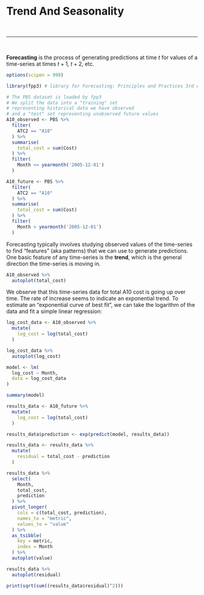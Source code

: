 # Trend And Seasonality

<br>

---

<br>

**Forecasting** is the process of generating predictions at time $t$ for values of a time-series at times $t+1$, $t+2$, etc.

```r
options(scipen = 999)

library(fpp3) # library for Forecasting: Principles and Practices 3rd edition

# The PBS dataset is loaded by fpp3
# We split the data into a "training" set
# representing historical data we have observed
# and a "test" set representing unobserved future values
A10_observed <- PBS %>% 
  filter(
    ATC2 == "A10"
  ) %>% 
  summarise(
    total_cost = sum(Cost)
  ) %>% 
  filter(
    Month <= yearmonth('2005-12-01')
  )

A10_future <- PBS %>% 
  filter(
    ATC2 == "A10"
  ) %>% 
  summarise(
    total_cost = sum(Cost)
  ) %>% 
  filter(
    Month > yearmonth('2005-12-01')
  )
```

Forecasting typically involves studying observed values of the time-series to find "features" (aka patterns) that we can use to generate predictions. One basic feature of any time-series is the **trend**, which is the general direction the time-series is moving in.

```r
A10_observed %>% 
  autoplot(total_cost)
```

We observe that this time-series data for total A10 cost is going up over time. The rate of increase seems to indicate an exponential trend. To estimate an "exponential curve of best fit", we can take the logarithm of the data and fit a simple linear regression:

```r
log_cost_data <- A10_observed %>% 
  mutate(
    log_cost = log(total_cost)
  )

log_cost_data %>% 
  autoplot(log_cost)
```

```r
model <- lm(
  log_cost ~ Month,
  data = log_cost_data
)

summary(model)
```

```r
results_data <- A10_future %>% 
  mutate(
    log_cost = log(total_cost)
  )

results_data$prediction <- exp(predict(model, results_data))

results_data <- results_data %>% 
  mutate(
    residual = total_cost - prediction
  )

results_data %>% 
  select(
    Month,
    total_cost,
    prediction
  ) %>% 
  pivot_longer(
    cols = c(total_cost, prediction),
    names_to = "metric",
    values_to = "value"
  ) %>% 
  as_tsibble(
    key = metric,
    index = Month
  ) %>% 
  autoplot(value)

results_data %>% 
  autoplot(residual)

print(sqrt(sum((results_data$residual)^2)))
```


